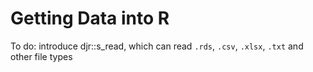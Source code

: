 # Getting Data into R

To do: introduce djr::s_read, which can read `.rds`, `.csv`, `.xlsx`, `.txt` and other file types
